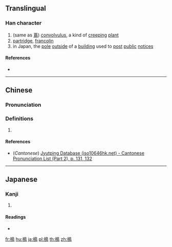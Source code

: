 ==Translingual==

===Han character===
{{Han char|rn=75|rad=木|as=11|sn=15|four=|canj=DHAF|ids=⿰木鳥}}

# (same as [[蔦]]) [[convolvulus]], a kind of [[creep]]ing [[plant]]
# [[partridge]], [[francolin]]
# in Japan, the [[pole]] [[outside]] of a [[building]] used to [[post]] [[public]] [[notice]]s

====References====
* {{Han ref|kx=0551.040|dkj=15455|dj=0939.040|hdz=21282.060|uh=6A22|ud=27170}}

----

==Chinese==
{{zh-forms|s=㭤}}

===Pronunciation===
{{zh-pron
|m=niǎo
|c=niu5,liu5
|mc=
|oc=
|ma=
|cat=n
}}

===Definitions===
{{zh-hanzi}}

# {{rfdef|lang=zh}}

====References====
* (''Cantonese'') [http://www.iso10646hk.net/jp/document/download.jsp Jyutping Database (iso10646hk.net) - Cantonese Pronunciation List (Part 2), p. 131, 132]

----

==Japanese==

===Kanji===
{{ja-kanji|grade=|rs=木11}}

# {{defn|lang=ja|sort=木11}}

====Readings====
* {{ja-readings|on=[[ぼく]] (boku), [[ちょう]] (chō), [[もく]] (moku)|kun=[[つた]] (tsuta)}}

[[fr:樢]]
[[hu:樢]]
[[ja:樢]]
[[pl:樢]]
[[th:樢]]
[[zh:樢]]